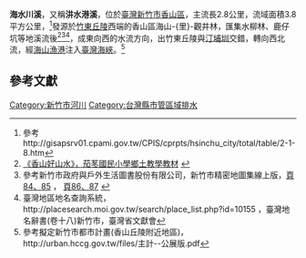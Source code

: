 '''海水川溪'''，又稱'''汫水港溪'''，位於[[臺灣|臺灣]][[新竹市|新竹市]][[香山區|香山區]]，主流長2.8公里，流域面積3.8平方公里，<ref>參考http://gisapsrv01.cpami.gov.tw/CPIS/cprpts/hsinchu_city/total/table/2-1-8.htm{{dead link|date=2018年1月 |bot=InternetArchiveBot |fix-attempted=yes }}</ref>發源於[[竹東丘陵|竹東丘陵]]西端的香山區海山-{里}-觀井林，匯集水柳林、鹿仔坑等地溪流後<ref>[http://www.cdps.hc.edu.tw/native/native1-3.htm 《香山好山水》，茄苳國民小學鄉土教學教材] {{webarchive|url=https://web.archive.org/web/20100518090939/http://www.cdps.hc.edu.tw/native/native1-3.htm |date=2010-05-18 }}</ref><ref>參考新竹市政府與戶外生活圖書股份有限公司，新竹市精密地圖集線上版，[http://www.hccg.gov.tw/web66/_file/1852/upload/hsinchu_atlas/html/084-085.html 頁84、85] {{webarchive|url=https://web.archive.org/web/20081225051946/http://www.hccg.gov.tw/web66/_file/1852/upload/hsinchu_atlas/html/084-085.html |date=2008-12-25 }}，
[http://www.hccg.gov.tw/web66/_file/1852/upload/hsinchu_atlas/html/086-087.html 頁86、87] {{webarchive|url=https://web.archive.org/web/20081225051231/http://www.hccg.gov.tw/web66/_file/1852/upload/hsinchu_atlas/html/086-087.html |date=2008-12-25 }}</ref><ref>臺灣地區地名查詢系統，http://placesearch.moi.gov.tw/search/place_list.php?id=10155{{dead link|date=2018年3月 |bot=InternetArchiveBot |fix-attempted=yes }} ，臺灣地名辭書(卷十八)新竹市，臺灣省文獻會</ref>，成東向西的水流方向，出竹東丘陵與[[汀埔圳|汀埔圳]]交錯，轉向西北流，經[[海山漁港|海山漁港]]注入[[臺灣海峽|臺灣海峽]]。<ref>參考擬定新竹市都市計畫(香山丘陵附近地區)，http://urban.hccg.gov.tw/files/主計--公展版.pdf{{Dead link|date=2018年8月 |bot=InternetArchiveBot |fix-attempted=yes }}</ref>

==參考文獻==
<div class="references-small">
<references />
</div>

[[Category:新竹市河川|Category:新竹市河川]]
[[Category:台灣縣市管區域排水|Category:台灣縣市管區域排水]]